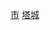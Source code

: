 {{Catnav|頁面分類|...|中华人民共和国行政区划|县级行政区|县级市|新疆县级市}}
{{Catnav|頁面分類|...|新疆行政区划|新疆县级行政区|新疆县级市}}
{{Catnav|頁面分類|...|新疆地级行政区|塔城|塔城行政区划|塔城县市}}
{{Catnav|頁面分類|...|地区 (中国行政区划)|塔城|塔城行政区划|塔城县市}}
{{Catnav|頁面分類|...|中华人民共和国副省级行政区|伊犁|伊犁州行政区划|伊犁州县市|塔城县市}}
{{catmore|乌苏市|新疆维吾尔自治区乌苏市}}

[[Category:塔城县市|市]]
[[Category:新疆县级市|塔城]]